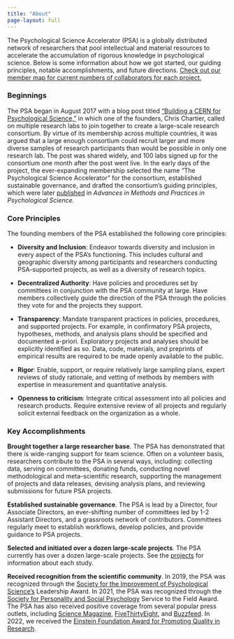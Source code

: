 ```yaml
---
title: "About"
page-layout: full
---
```


The Psychological Science Accelerator (PSA) is a globally distributed network of researchers that pool intellectual and material resources to accelerate the accumulation of rigorous knowledge in psychological science. Below is some information about how we got started, our guiding principles, notable accomplishments, and future directions. [Check out our member map for current numbers of collaborators for each project.](https://shiny.thedoomlab.com/psadata/MemberMap)

### Beginnings

The PSA began in August 2017 with a blog post titled ["Building a CERN for Psychological Science,"](https://christopherchartier.com/2017/08/26/building-a-cern-for-psychological-science/) in which one of the founders, Chris Chartier, called on multiple research labs to join together to create a large-scale research consortium. By virtue of its membership across multiple countries, it was argued that a large enough consortium could recruit larger and more diverse samples of research participants than would be possible in only one research lab. The post was shared widely, and 100 labs signed up for the consortium one month after the post went live. In the early days of the project, the ever-expanding membership selected the name "The Psychological Science Accelerator" for the consortium, established sustainable governance, and drafted the consortium's guiding principles, which were later [published](https://journals.sagepub.com/doi/10.1177/2515245918797607) in *Advances in Methods and Practices in Psychological Science.*

### Core Principles

The founding members of the PSA established the following core principles:

-   **Diversity and Inclusion**: Endeavor towards diversity and inclusion in every aspect of the PSA's functioning. This includes cultural and geographic diversity among participants and researchers conducting PSA-supported projects, as well as a diversity of research topics.

-   **Decentralized Authority**: Have policies and procedures set by committees in conjunction with the PSA community at large. Have members collectively guide the direction of the PSA through the policies they vote for and the projects they support.

-   **Transparency**: Mandate transparent practices in policies, procedures, and supported projects. For example, in confirmatory PSA projects, hypotheses, methods, and analysis plans should be specified and documented a-priori. Exploratory projects and analyses should be explicitly identified as so. Data, code, materials, and preprints of empirical results are required to be made openly available to the public.

-   **Rigor**: Enable, support, or require relatively large sampling plans, expert reviews of study rationale, and vetting of methods by members with expertise in measurement and quantitative analysis.

-   **Openness to criticism**: Integrate critical assessment into all policies and research products. Require extensive review of all projects and regularly solicit external feedback on the organization as a whole.

### Key Accomplishments

**Brought together a large researcher base**. The PSA has demonstrated that there is wide-ranging support for team science. Often on a volunteer basis, researchers contribute to the PSA in several ways, including: collecting data, serving on committees, donating funds, conducting novel methodological and meta-scientific research, supporting the management of projects and data releases, devising analysis plans, and reviewing submissions for future PSA projects.

**Established sustainable governance**. The PSA is lead by a Director, four Associate Directors, an ever-shifting number of committees led by 1-2 Assistant Directors, and a grassroots network of contributors. Committees regularly meet to establish workflows, develop policies, and provide guidance to PSA projects.

**Selected and initiated over a dozen large-scale projects**. The PSA currently has over a dozen large-scale projects. See the [projects](projects.html) for information about each study. 

**Received recognition from the scientific community**. In 2019, the PSA was recognized through the [Society for the Improvement of Psychological Science's](https://improvingpsych.org/) Leadership Award. In 2021, the PSA was recognized through the [Society for Personality and Social Psychology](https://spsp.org/) Service to the Field Award. The PSA has also received positive coverage from several popular press outlets, including [Science Magazine](https://www.science.org/content/article/new-accelerator-aims-bring-big-science-psychology), [FiveThirtyEight](https://fivethirtyeight.com/features/can-teamwork-solve-one-of-psychologys-biggest-problems/), and [Buzzfeed](https://www.buzzfeednews.com/article/stephaniemlee/psychology-science-accelerator-replication#.up37Yy0xj). In 2022, we received the [Einstein Foundation Award for Promoting Quality in Research](https://www.einsteinfoundation.de/en/award). 

